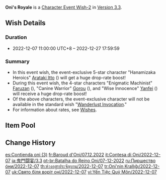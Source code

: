 {{Wish
|name              = Oni's Royale 2022-12-07
|image             = Oni's Royale 2022-12-07.png
|type              = Character Event
|type2             = Character Event-2
|duration          = event
|time_start        = 2022-12-07 11:00:00
|time_start_offset = GMT+8
|time_end          = 2022-12-27 17:59:59
|link              = https://genshin.hoyoverse.com/en/news/detail/26121
|preceding         = Everbloom Violet/2022-11-18
|preceding2        = Farewell of Snezhnaya/2022-11-18
|succeeding        = Reign of Serenity/2022-12-27
|succeeding2       = Azure Excursion/2022-12-27
|alongside         = From Ashes Reborn/2022-12-07
|alongside2        = Epitome Invocation/2022-12-07
|previous          = Oni's Royale/2022-06-21
|next              = Oni's Royale/2024-03-13
}}
'''Oni's Royale''' is a [[Character Event Wish-2]] in [[Version 3.3]].

==Wish Details==
===Duration===
* 2022-12-07 11:00:00 UTC+8 &ndash; 2022-12-27 17:59:59

===Summary===
* In this event wish, the event-exclusive 5-star character "Hanamizaka Heroics" [[Arataki Itto]] ({{Geo}}) will get a huge drop-rate boost!
* During this event wish, the 4-star characters "Enigmatic Machinist" [[Faruzan]] ({{Anemo}}), "Canine Warrior" [[Gorou]] ({{Geo}}), and "Wise Innocence" [[Yanfei]] ({{Pyro}}) will receive a huge drop-rate boost!
* Of the above characters, the event-exclusive character will not be available in the standard wish "[[Wanderlust Invocation]]."
* For information about rates, see [[Wish]]es.

==Item Pool==
{{Wish Pool
|character_5_F = Arataki Itto
|character_4_F = Faruzan; Gorou; Yanfei
|character_5   = Diluc; Jean; Keqing; Mona; Qiqi; Tighnari
|character_4   = Barbara; Beidou; Bennett; Candace; Chongyun; Collei; Diona; Dori; Fischl; Kujou Sara; Kuki Shinobu; Layla; Ningguang; Noelle; Razor; Rosaria; Sayu; Shikanoin Heizou; Sucrose; Thoma; Xiangling; Xingqiu; Xinyan; Yun Jin
|weapon_4      = Dragon's Bane; Eye of Perception; Favonius Codex; Favonius Greatsword; Favonius Lance; Favonius Sword; Favonius Warbow; Lion's Roar; Rainslasher; Rust; Sacrificial Bow; Sacrificial Fragments; Sacrificial Greatsword; Sacrificial Sword; The Bell; The Flute; The Stringless; The Widsith
|weapon_3      = Black Tassel; Bloodtainted Greatsword; Cool Steel; Debate Club; Emerald Orb; Ferrous Shadow; Harbinger of Dawn; Magic Guide; Raven Bow; Sharpshooter's Oath; Skyrider Sword; Slingshot; Thrilling Tales of Dragon Slayers
}}

==Change History==
{{Change History|3.3}}

[[es:Contienda oni (3)]]
[[fr:Baroud d'Oni/07.12.2022]]
[[it:Contesa di Oni/2022-12-07]]
[[ja:鬼門闘宴/3.3]]
[[pt-br:Batalha do Reino Oni/07-12-2022]]
[[ru:Пиршество óни/2022-12-07]]
[[th:ห้วงอสูรประจัญบาน/2022-12-07]]
[[tr:Oni'nin Krallığı/2022-12-07]]
[[uk:Свято біля воріт оні/2022-12-07]]
[[vi:Yến Tiệc Quỷ Môn/2022-12-07]]